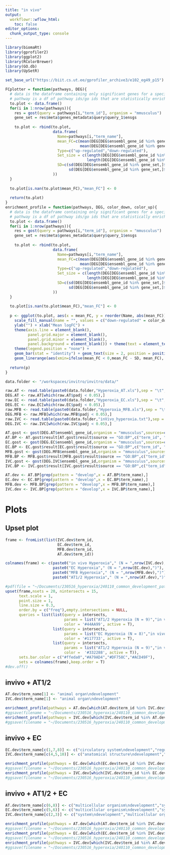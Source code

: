 ```yaml
---
title: "in vivo"
output:
  workflowr::wflow_html:
    toc: false
editor_options:
  chunk_output_type: console
---
```


```r
library(biomaRt)
library(gprofiler2)
library(ggplot2)
library(RColorBrewer)
library(GO.db)
library(UpSetR)

set_base_url("https://biit.cs.ut.ee/gprofiler_archive3/e102_eg49_p15")

FCplotter = function(pathways, DEG){
  # data is the dataframe containing only significant genes for a specific cell type
  # pathway is a df of pathway ids/go ids that are statistically enriched from geneprofile
  to.plot <- data.frame()
  for(i in 1:nrow(pathways)){
    res = gost(query = pathways[i,"term_id"], organism = "mmusculus")
    gene_set = res$meta$genes_metadata$query$query_1$ensgs
    
    to.plot <- rbind(to.plot,
                     data.frame(
                       Name=pathways[i,"term_name"],
                       mean_FC=c(mean(DEG[DEG$ensembl_gene_id %in% gene_set,]$log2FoldChange[DEG[DEG$ensembl_gene_id %in% gene_set,]$log2FoldChange > 0]),
                                 mean(DEG[DEG$ensembl_gene_id %in% gene_set,]$log2FoldChange[DEG[DEG$ensembl_gene_id %in% gene_set,]$log2FoldChange < 0])),
                       Type=c("up-regulated","down-regulated"),
                       Set_size = c(length(DEG[DEG$ensembl_gene_id %in% gene_set,]$log2FoldChange[DEG[DEG$ensembl_gene_id %in% gene_set,]$log2FoldChange > 0]),
                                    length(DEG[DEG$ensembl_gene_id %in% gene_set,]$log2FoldChange[DEG[DEG$ensembl_gene_id %in% gene_set,]$log2FoldChange < 0])),
                       SD=c(sd(DEG[DEG$ensembl_gene_id %in% gene_set,]$log2FoldChange[DEG[DEG$ensembl_gene_id %in% gene_set,]$log2FoldChange > 0]),
                            sd(DEG[DEG$ensembl_gene_id %in% gene_set,]$log2FoldChange[DEG[DEG$ensembl_gene_id %in% gene_set,]$log2FoldChange < 0]))
                     ))
  }
  
  to.plot[is.nan(to.plot$mean_FC),"mean_FC"] <- 0
  
  return(to.plot)
}
enrichment_profile = function(pathways, DEG, color_down, color_up){
  # data is the dataframe containing only significant genes for a specific cell type
  # pathway is a df of pathway ids/go ids that are statistically enriched from geneprofile
  to.plot <- data.frame()
  for(i in 1:nrow(pathways)){
    res = gost(query = pathways[i,"term_id"], organism = "mmusculus")
    gene_set = res$meta$genes_metadata$query$query_1$ensgs
    
    to.plot <- rbind(to.plot,
                     data.frame(
                       Name=pathways[i,"term_name"],
                       mean_FC=c(mean(DEG[DEG$ensembl_gene_id %in% gene_set,]$log2FoldChange[DEG[DEG$ensembl_gene_id %in% gene_set,]$log2FoldChange > 0]),
                                 mean(DEG[DEG$ensembl_gene_id %in% gene_set,]$log2FoldChange[DEG[DEG$ensembl_gene_id %in% gene_set,]$log2FoldChange < 0])),
                       Type=c("up-regulated","down-regulated"),
                       Set_size = c(length(DEG[DEG$ensembl_gene_id %in% gene_set,]$log2FoldChange[DEG[DEG$ensembl_gene_id %in% gene_set,]$log2FoldChange > 0]),
                                    length(DEG[DEG$ensembl_gene_id %in% gene_set,]$log2FoldChange[DEG[DEG$ensembl_gene_id %in% gene_set,]$log2FoldChange < 0])),
                       SD=c(sd(DEG[DEG$ensembl_gene_id %in% gene_set,]$log2FoldChange[DEG[DEG$ensembl_gene_id %in% gene_set,]$log2FoldChange > 0]),
                            sd(DEG[DEG$ensembl_gene_id %in% gene_set,]$log2FoldChange[DEG[DEG$ensembl_gene_id %in% gene_set,]$log2FoldChange < 0]))
                     ))
  }
  
  to.plot[is.nan(to.plot$mean_FC),"mean_FC"] <- 0
  
  p <- ggplot(to.plot, aes(x = mean_FC, y = reorder(Name, abs(mean_FC)), fill = Type, label = Set_size)) + 
    scale_fill_manual(name = "", values = c("down-regulated" = color_down, "up-regulated" = color_up)) + 
    ylab("") + xlab("Mean logFC") + 
    theme(axis.line = element_blank(),
          panel.grid.major = element_blank(),
          panel.grid.minor = element_blank(),
          panel.background = element_blank()) + theme(text = element_text(size = 7)) + 
    theme(legend.position = "none") +
    geom_bar(stat = "identity") + geom_text(size = 2, position = position_stack(vjust = 0.5)) +
    geom_linerange(aes(xmin=ifelse(mean_FC < 0,mean_FC - SD, mean_FC), xmax=ifelse(mean_FC > 0,mean_FC + SD, mean_FC) ))
  
  return(p)
}

data.folder <- "/workspaces/invitro/invitro/data/"

raw.AT <- read.table(paste0(data.folder,"Hyperoxia_AT.xls"),sep = "\t",header = T,stringsAsFactors = F)
DEG.AT <- raw.AT[which(raw.AT$padj < 0.05),]
raw.EC <- read.table(paste0(data.folder,"Hyperoxia_EC.xls"),sep = "\t",header = T,stringsAsFactors = F)
DEG.EC <- raw.EC[which(raw.EC$padj < 0.05),]
raw.MFB <- read.table(paste0(data.folder,"Hyperoxia_MFB.xls"),sep = "\t",header = T,stringsAsFactors = F)
DEG.MFB <- raw.MFB[which(raw.MFB$padj < 0.05),]
raw.IVC <- read.table(paste0(data.folder,"inVivo_hyperoxia.txt"),sep = "\t",header = T,stringsAsFactors = F)
DEG.IVC <- raw.IVC[which(raw.IVC$padj < 0.05),]

AT.gost <- gost(DEG.AT$ensembl_gene_id,organism = "mmusculus",sources=c("GO:MF", "GO:BP","GO:CC", "KEGG"))
AT.BP <- AT.gost$result[AT.gost$result$source == "GO:BP",c("term_id", "source", "term_name", "p_value", "query_size", "term_size", "intersection_size")]
EC.gost <- gost(DEG.EC$ensembl_gene_id,organism = "mmusculus",sources=c("GO:MF", "GO:BP","GO:CC", "KEGG"))
EC.BP <- EC.gost$result[EC.gost$result$source == "GO:BP",c("term_id", "source", "term_name", "p_value", "query_size", "term_size", "intersection_size")]
MFB.gost <- gost(DEG.MFB$ensembl_gene_id,organism = "mmusculus",sources=c("GO:MF", "GO:BP","GO:CC", "KEGG"))
MFB.BP <- MFB.gost$result[MFB.gost$result$source == "GO:BP",c("term_id", "source", "term_name", "p_value", "query_size", "term_size", "intersection_size")]
IVC.gost <- gost(DEG.IVC$ensembl_gene_id,organism = "mmusculus",sources=c("GO:MF", "GO:BP","GO:CC", "KEGG"))
IVC.BP <- IVC.gost$result[IVC.gost$result$source == "GO:BP",c("term_id", "source", "term_name", "p_value", "query_size", "term_size", "intersection_size")]

AT.dev <- AT.BP[grep(pattern = "develop",x = AT.BP$term_name),]
EC.dev <- EC.BP[grep(pattern = "develop",x = EC.BP$term_name),]
MFB.dev <- MFB.BP[grep(pattern = "develop",x = MFB.BP$term_name),]
IVC.dev <- IVC.BP[grep(pattern = "develop",x = IVC.BP$term_name),]
```

# Plots

## Upset plot

```r
frame <- fromList(list(IVC.dev$term_id,
                       EC.dev$term_id,
                       MFB.dev$term_id,
                       AT.dev$term_id))

colnames(frame) <- c(paste0("in vivo Hyperoxia"," (N = ",nrow(IVC.dev),")"),
                     paste0("EC Hyperoxia"," (N = ",nrow(EC.dev),")"),
                     paste0("MFB Hyperoxia"," (N = ",nrow(MFB.dev),")"),
                     paste0("AT1/2 Hyperoxia"," (N = ",nrow(AT.dev),")"))

#pdf(file = "~/Documents/230516_hyperoxia/240110_common_development_paths/240110_upsetplot.pdf",width = 7/2.54,height = 6/2.54)
upset(frame,nsets = 20, nintersects = 15, 
      text.scale = 1, 
      point.size = 1,
      line.size = 0.3,
      order.by = c("freq"),empty.intersections = NULL,
      queries = list(list(query = intersects, 
                          params = list("AT1/2 Hyperoxia (N = 9)","in vivo Hyperoxia (N = 17)"), 
                          color = '#44AA99', active = T),
                     list(query = intersects, 
                          params = list("EC Hyperoxia (N = 8)","in vivo Hyperoxia (N = 17)"), 
                          color = '#117733', active = T),
                     list(query = intersects, 
                          params = list("AT1/2 Hyperoxia (N = 9)","in vivo Hyperoxia (N = 17)","EC Hyperoxia (N = 8)"), 
                          color =  '#332288', active = T)),
      sets.bar.color = c("#ffeda0","#A79AD4","#DF758C","#ACD49F"),
      sets = colnames(frame),keep.order = T)
#dev.off()
```

## invivo + AT1/2

```r
AT.dev$term_name[1] <- "animal organ\ndevelopment"
IVC.dev$term_name[1] <- "animal organ\ndevelopment"

enrichment_profile(pathways = AT.dev[which(AT.dev$term_id %in% IVC.dev$term_id & !AT.dev$term_id %in% EC.dev$term_id),],DEG = DEG.AT,color_down = "#ACD49F",color_up = "#008F00")
#ggsave(filename = "~/Documents/230516_hyperoxia/240110_common_development_paths/240110_invivo_AT/240110_AT.pdf",plot = p,width = 7,height = 3, units = "cm")
enrichment_profile(pathways = IVC.dev[which(IVC.dev$term_id %in% AT.dev$term_id & !IVC.dev$term_id %in% EC.dev$term_id),],DEG = DEG.IVC,color_down = "#ffeda0",color_up = "#feb24c")
#ggsave(filename = "~/Documents/230516_hyperoxia/240110_common_development_paths/240110_invivo_AT/240110_invivo.pdf",plot = p,width = 7,height = 3, units = "cm")
```

## invivo + EC

```r
EC.dev$term_name[c(1,7,8)] <- c("circulatory system\ndevelopment","regulation of\ndevelopmental process","anatomical structure\ndevelopment")
IVC.dev$term_name[c(4,5,10)] <- c("anatomical structure\ndevelopment","circulatory system\ndevelopment","regulation of\ndevelopmental process")

enrichment_profile(pathways = EC.dev[which(EC.dev$term_id %in% IVC.dev$term_id & !EC.dev$term_id %in% AT.dev$term_id),],DEG = DEG.EC,color_down = "#A79AD4",color_up = "#7030A0")
#ggsave(filename = "~/Documents/230516_hyperoxia/240110_common_development_paths/240110_invivo_EC/240110_EC.pdf",plot = p,width = 7,height = 3, units = "cm")
enrichment_profile(pathways = IVC.dev[which(IVC.dev$term_id %in% EC.dev$term_id & !IVC.dev$term_id %in% AT.dev$term_id),],DEG = DEG.IVC,color_down = "#ffeda0",color_up = "#feb24c")
#ggsave(filename = "~/Documents/230516_hyperoxia/240110_common_development_paths/240110_invivo_EC/240110_invivo.pdf",plot = p,width = 7,height = 3, units = "cm")
```

## invivo + AT1/2 + EC

```r
AT.dev$term_name[c(6,8)] <- c("multicellular organism\ndevelopment","system\ndevelopment")
EC.dev$term_name[c(5,6)] <- c("multicellular organism\ndevelopment","system\ndevelopment")
IVC.dev$term_name[c(2,3)] <- c("system\ndevelopment","multicellular organism\ndevelopment")

enrichment_profile(pathways = AT.dev[which(AT.dev$term_id %in% IVC.dev$term_id & AT.dev$term_id %in% EC.dev$term_id),],DEG = DEG.AT,color_down = "#ACD49F",color_up = "#008F00")
#ggsave(filename = "~/Documents/230516_hyperoxia/240110_common_development_paths/240110_invivo_AT_EC/240110_AT.pdf",plot = p,width = 7,height = 2, units = "cm")
enrichment_profile(pathways = EC.dev[which(EC.dev$term_id %in% IVC.dev$term_id & EC.dev$term_id %in% AT.dev$term_id),],DEG = DEG.EC,color_down = "#A79AD4",color_up = "#7030A0")
#ggsave(filename = "~/Documents/230516_hyperoxia/240110_common_development_paths/240110_invivo_AT_EC/240110_EC.pdf",plot = p,width = 7,height = 2, units = "cm")
enrichment_profile(pathways = IVC.dev[which(IVC.dev$term_id %in% AT.dev$term_id & IVC.dev$term_id %in% EC.dev$term_id),],DEG = DEG.IVC,color_down = "#ffeda0",color_up = "#feb24c")
#ggsave(filename = "~/Documents/230516_hyperoxia/240110_common_development_paths/240110_invivo_AT_EC/240110_invivo.pdf",plot = p,width = 7,height = 2, units = "cm")
```